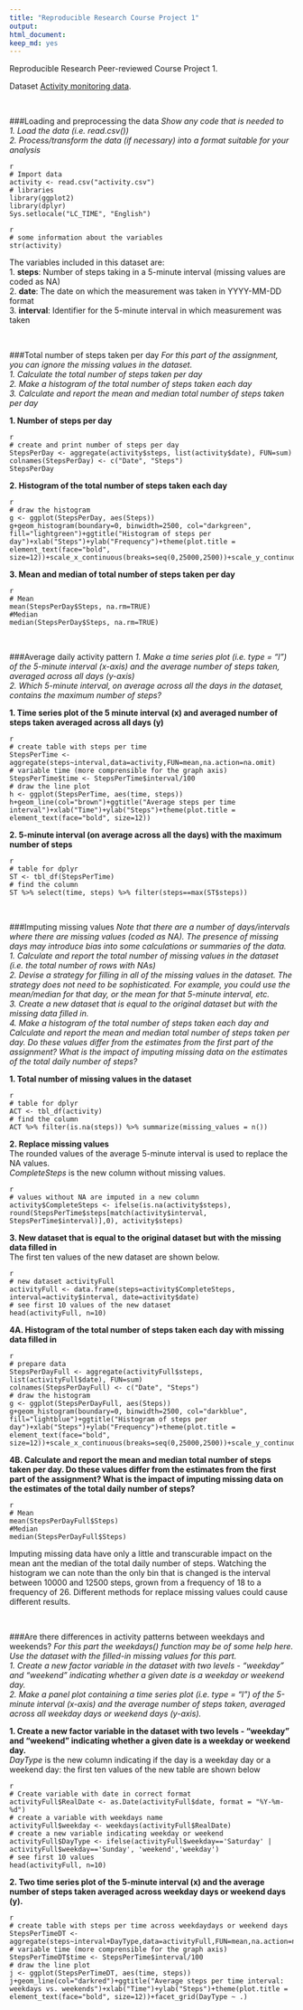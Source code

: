 ```yaml
---
title: "Reproducible Research Course Project 1"
output:
html_document: 
keep_md: yes
---
```


Reproducible Research Peer-reviewed Course Project 1.

Dataset [Activity monitoring data](https://d396qusza40orc.cloudfront.net/repdata%2Fdata%2Factivity.zip).  

<br>

###Loading and preprocessing the data
*Show any code that is needed to*  
*1. Load the data (i.e. read.csv())*  
*2. Process/transform the data (if necessary) into a format suitable for your analysis*  

```
{r, echo=TRUE, message=FALSE, warning=FALSE}
# Import data
activity <- read.csv("activity.csv")
# libraries
library(ggplot2)
library(dplyr)
Sys.setlocale("LC_TIME", "English")
```

```
{r, echo=TRUE}
# some information about the variables
str(activity)
```

The variables included in this dataset are:  
1. **steps**: Number of steps taking in a 5-minute interval (missing values are coded as NA)  
2. **date**: The date on which the measurement was taken in YYYY-MM-DD format  
3. **interval**: Identifier for the 5-minute interval in which measurement was taken  

<br>
   
###Total number of steps taken per day 
*For this part of the assignment, you can ignore the missing values in the dataset.*  
*1. Calculate the total number of steps taken per day*  
*2. Make a histogram of the total number of steps taken each day*  
*3. Calculate and report the mean and median total number of steps taken per day*  
  
**1. Number of steps per day**

```
{r echo=TRUE}
# create and print number of steps per day
StepsPerDay <- aggregate(activity$steps, list(activity$date), FUN=sum)
colnames(StepsPerDay) <- c("Date", "Steps")
StepsPerDay
```

  
**2. Histogram of the total number of steps taken each day**

```
{r histogram1, echo=TRUE, fig.width=10, warning=FALSE}
# draw the histogram
g <- ggplot(StepsPerDay, aes(Steps))
g+geom_histogram(boundary=0, binwidth=2500, col="darkgreen", fill="lightgreen")+ggtitle("Histogram of steps per day")+xlab("Steps")+ylab("Frequency")+theme(plot.title = element_text(face="bold", size=12))+scale_x_continuous(breaks=seq(0,25000,2500))+scale_y_continuous(breaks=seq(0,18,2))
```


**3. Mean and median of total number of steps taken per day**

```
{r echo=TRUE}
# Mean
mean(StepsPerDay$Steps, na.rm=TRUE)
#Median
median(StepsPerDay$Steps, na.rm=TRUE)
```

<br>

###Average daily activity pattern
*1. Make a time series plot (i.e. type = "l") of the 5-minute interval (x-axis) and the average number of steps taken, averaged across all days (y-axis)*   
*2. Which 5-minute interval, on average across all the days in the dataset, contains the maximum number of steps?*   

**1. Time series plot of the 5 minute interval (x) and averaged number of steps taken averaged across all days (y)**

```
{r timeplot1, echo=TRUE, fig.width=10, warning=FALSE}
# create table with steps per time
StepsPerTime <- aggregate(steps~interval,data=activity,FUN=mean,na.action=na.omit)
# variable time (more comprensible for the graph axis)
StepsPerTime$time <- StepsPerTime$interval/100
# draw the line plot
h <- ggplot(StepsPerTime, aes(time, steps))
h+geom_line(col="brown")+ggtitle("Average steps per time interval")+xlab("Time")+ylab("Steps")+theme(plot.title = element_text(face="bold", size=12))
```

**2. 5-minute interval (on average across all the days) with the maximum number of steps**

```
{r echo=TRUE, fig.width=10, warning=FALSE}
# table for dplyr
ST <- tbl_df(StepsPerTime)
# find the column
ST %>% select(time, steps) %>% filter(steps==max(ST$steps))
```

<br>
   
###Imputing missing values
*Note that there are a number of days/intervals where there are missing values (coded as NA). The presence of missing days may introduce bias into some calculations or summaries of the data.**  
**1. Calculate and report the total number of missing values in the dataset (i.e. the total number of rows with NAs)*  
*2. Devise a strategy for filling in all of the missing values in the dataset. The strategy does not need to be sophisticated. For example, you could use the mean/median for that day, or the mean for that 5-minute interval, etc.*  
*3. Create a new dataset that is equal to the original dataset but with the missing data filled in.*  
*4. Make a histogram of the total number of steps taken each day and Calculate and report the mean and median total number of steps taken per day. Do these values differ from the estimates from the first part of the assignment? What is the impact of imputing missing data on the estimates of the total daily number of steps?*   

**1. Total number of missing values in the dataset**

```
{r echo=TRUE}
# table for dplyr
ACT <- tbl_df(activity)
# find the column
ACT %>% filter(is.na(steps)) %>% summarize(missing_values = n())
```

**2. Replace missing values**  
The rounded values of the average 5-minute interval is used to replace the NA values.  
*CompleteSteps* is the new column without missing values.

```
{r echo=TRUE}
# values without NA are imputed in a new column
activity$CompleteSteps <- ifelse(is.na(activity$steps), round(StepsPerTime$steps[match(activity$interval, StepsPerTime$interval)],0), activity$steps)
```

**3. New dataset that is equal to the original dataset but with the missing data filled in**   
The first ten values of the new dataset are shown below.  

```
{r echo=TRUE}
# new dataset activityFull
activityFull <- data.frame(steps=activity$CompleteSteps, interval=activity$interval, date=activity$date)
# see first 10 values of the new dataset
head(activityFull, n=10)
```

**4A. Histogram of the total number of steps taken each day with missing data filled in**  

```
{r histogram2, echo=TRUE, fig.width=10, warning=FALSE}
# prepare data
StepsPerDayFull <- aggregate(activityFull$steps, list(activityFull$date), FUN=sum)
colnames(StepsPerDayFull) <- c("Date", "Steps")
# draw the histogram
g <- ggplot(StepsPerDayFull, aes(Steps))
g+geom_histogram(boundary=0, binwidth=2500, col="darkblue", fill="lightblue")+ggtitle("Histogram of steps per day")+xlab("Steps")+ylab("Frequency")+theme(plot.title = element_text(face="bold", size=12))+scale_x_continuous(breaks=seq(0,25000,2500))+scale_y_continuous(breaks=seq(0,26,2))
```

**4B. Calculate and report the mean and median total number of steps taken per day. Do these values differ from the estimates from the first part of the assignment? What is the impact of imputing missing data on the estimates of the total daily number of steps?**  

```
{r echo=TRUE}
# Mean
mean(StepsPerDayFull$Steps)
#Median
median(StepsPerDayFull$Steps)
```

Imputing missing data have only a little and transcurable impact on the mean ant the median of the total daily number of steps.
Watching the histogram we can note than the only bin that is changed is the interval between 10000 and 12500 steps, grown from a frequency of 18 to a frequency of 26.
Different methods for replace missing values could cause different results.

<br>

###Are there differences in activity patterns between weekdays and weekends?
*For this part the weekdays() function may be of some help here. Use the dataset with the filled-in missing values for this part.*  
*1. Create a new factor variable in the dataset with two levels - "weekday" and "weekend" indicating whether a given date is a weekday or weekend day.*  
*2. Make a panel plot containing a time series plot (i.e. type = "l") of the 5-minute interval (x-axis) and the average number of steps taken, averaged across all weekday days or weekend days (y-axis).*  

**1. Create a new factor variable in the dataset with two levels - "weekday" and "weekend" indicating whether a given date is a weekday or weekend day.**  
*DayType* is the new column indicating if the day is a weekday day or a weekend day: the first ten values of the new table are shown below

```
{r echo=TRUE}
# Create variable with date in correct format
activityFull$RealDate <- as.Date(activityFull$date, format = "%Y-%m-%d")
# create a variable with weekdays name
activityFull$weekday <- weekdays(activityFull$RealDate)
# create a new variable indicating weekday or weekend
activityFull$DayType <- ifelse(activityFull$weekday=='Saturday' | activityFull$weekday=='Sunday', 'weekend','weekday')
# see first 10 values
head(activityFull, n=10)
```

**2. Two time series plot of the 5-minute interval (x) and the average number of steps taken averaged across weekday days or weekend days (y).**  

```
{r timeplot2, echo=TRUE, fig.width=10, warning=FALSE}
# create table with steps per time across weekdaydays or weekend days
StepsPerTimeDT <- aggregate(steps~interval+DayType,data=activityFull,FUN=mean,na.action=na.omit)
# variable time (more comprensible for the graph axis)
StepsPerTimeDT$time <- StepsPerTime$interval/100
# draw the line plot
j <- ggplot(StepsPerTimeDT, aes(time, steps))
j+geom_line(col="darkred")+ggtitle("Average steps per time interval: weekdays vs. weekends")+xlab("Time")+ylab("Steps")+theme(plot.title = element_text(face="bold", size=12))+facet_grid(DayType ~ .)
```
